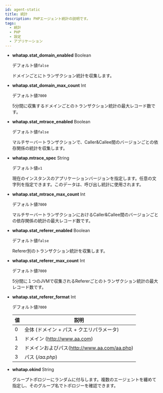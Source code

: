 ```yaml
---
id: agent-static
title: 統計
description: PHPエージェント統計の説明です。
tags:
  - 統計
  - PHP
  - 設定
  - アプリケーション
---
```


- **whatap.stat_domain_enabled** <span class='type'>Boolean</span>

  デフォルト値`false`

  ドメインごとにトランザクション統計を収集します。

- **whatap.stat_domain_max_count** <span class='type'>Int</span>

  デフォルト値`7000`

  5分間に収集するドメインごとのトランザクション統計の最大レコード数です。

- **whatap.stat_mtrace_enabled** <span class='type'>Boolean</span>

  デフォルト値`false`

  マルチサーバートランザクションで、Caller&Callee間のバージョンごとの依存関係の統計を収集します。

- **whatap.mtrace_spec** <span class='type'>String</span>

  デフォルト値`v1`

  現在のインスタンスのアプリケーションバージョンを指定します。任意の文字列を指定できます。このデータは、呼び出し統計に使用されます。 


<Phprestartapply />

- **whatap.stat_mtrace_max_count** <span class='type'>Int</span>

  デフォルト値`7000`

  マルチサーバートランザクションにおけるCaller&Callee間のバージョンごとの依存関係の統計の最大レコード数です。

- **whatap.stat_referer_enabled** <span class='type'>Boolean</span>

  デフォルト値`false`

  Referer別のトランザクション統計を収集します。

- **whatap.stat_referer_max_count** <span class='type'>Int</span>

  デフォルト値`7000`

  5分間に１つのJVMで収集されるRefererごとのトランザクション統計の最大レコード数です。

- **whatap.stat_referer_format** <span class='type'>Int</span>

  デフォルト値`7000`

  | 値 | 説明                                  |
  | - | ----------------------------------- |
  | 0 | 全体 (ドメイン + パス + クエリパラメータ)           |
  | 1 | ドメイン (http://www.aa.com)            |
  | 2 | ドメインおよびパス(http://www.aa.com/aa.php) |
  | 3 | パス (_/aa.php_)                      |

- **whatap.okind** <span class='type'>String</span>

  グループトポロジーにランダムに付与します。複数のエージェントを纏めて指定し、そのグループ名でトポロジーを確認できます。
